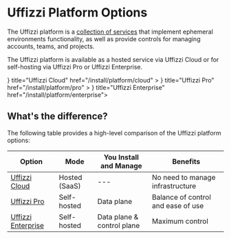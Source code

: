 
# Uffizzi Platform Options

The Uffizzi platform is a [collection of services](/architecture/overview) that implement ephemeral environments functionality, as well as provide controls for managing accounts, teams, and projects.  

The Uffizzi platform is available as a hosted service via Uffizzi Cloud or for self-hosting via Uffizzi Pro or Uffizzi Enterprise.

<Cards num={3}>
  <Cards.Card
    arrow
    icon={<Cloud />}
    title="Uffizzi Cloud"
    href="/install/platform/cloud"
  >
  </Cards.Card>
  <Cards.Card
    arrow
    icon={<Server />}
    title="Uffizzi Pro"
    href="/install/platform/pro"
  >
  </Cards.Card>
  <Cards.Card
  arrow
  icon={<Server />}
  title="Uffizzi Enterprise"
  href="/install/platform/enterprise">
  </Cards.Card>
</Cards>

## What's the difference?

The following table provides a high-level comparison of the Uffizzi platform options:


| Option | Mode | You Install and Manage | Benefits |
| ------ | ---- | ----------------- | -------- |
| [Uffizzi Cloud](/cloud) | Hosted (SaaS) | --- | No need to manage infrastructure |
| [Uffizzi Pro](/install/platform/pro) | Self-hosted | Data plane | Balance of control and ease of use |
| [Uffizzi Enterprise](/install/platform/enterprise) | Self-hosted | Data plane & control plane | Maximum control |